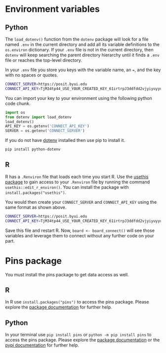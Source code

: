 # Environment variables

## Python

The `load_dotenv()` function from the `dotenv` package will look for a file named `.env` in the current directory and add all its variable definitions to the `os.environ` dictionary. If your `.env` file is not in the current directory, then `dotenv` will keep searching the parent directory hierarchy until it finds a `.env` file or reaches the top-level directory.

In your `.env` file you store you keys with the variable name, an `=`, and the key with no spaces or quotes.

```bash
CONNECT_SERVER=https://posit.byui.edu
CONNECT_API_KEY=TjM34tp44_USE_YOUR_CREATED_KEY_61irtrpJ3ddfdd2vjyiyuyyuy
```

You can import your key to your environment using the following python code chunk. 

```python
import os
from dotenv import load_dotenv
load_dotenv()
API_KEY = os.getenv('CONNECT_API_KEY')
SERVER = os.getenv('CONNECT_SERVER')
```

If you do not have [dotenv](https://pypi.org/project/python-dotenv/) installed then use pip to install it.

```bash
pip install python-dotenv
```

## R

R has a `.Renviron` file that loads each time you start R.  Use the [usethis package](https://usethis.r-lib.org/) to gain access to your `.Renviron` file by running the command `usethis::edit_r_environ()`. You can install the package with `install.packages("usethis")`.

You would then create your `CONNECT_SERVER` and `CONNECT_API_KEY` using the same format as shown above.

```bash
CONNECT_SERVER=https://posit.byui.edu
CONNECT_API_KEY=TjM34tp44_USE_YOUR_CREATED_KEY_61irtrpJ3ddfdd2vjyiyuyyuy
```

Save this file and restart R.  Now, `board <- board_connect()` will see those variables and leverage them to connect without any further code on your part. 

# Pins package

You must install the pins package to get data access as well.

## R

In R use `install.packages("pins")` to access the pins package. Please explore the [package documentation](https://pins.rstudio.com/index.html) for further help.

## Python

In your terminal use `pip install pins` or `python -m pip install pins` to access the pins package.  Please explore the [package documentation](https://rstudio.github.io/pins-python/) or the [pypi documentation](https://pypi.org/project/pins/) for further help.